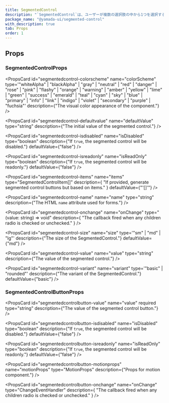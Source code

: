 ```yaml
---
title: SegmentedControl
description: "`SegmentedControl`は、ユーザーが複数の選択肢の中から1つを選択するための使用されるコンポーネントです。"
package_name: "@yamada-ui/segmented-control"
with_description: true
tab: Props
order: 1
---
```


## Props

### SegmentedControlProps

<PropsCard
  id="segmentedcontrol-colorscheme"
  name="colorScheme"
  type='"whiteAlpha" | "blackAlpha" | "gray" | "neutral" | "red" | "danger" | "rose" | "pink" | "flashy" | "orange" | "warning" | "amber" | "yellow" | "lime" | "green" | "success" | "emerald" | "teal" | "cyan" | "sky" | "blue" | "primary" | "info" | "link" | "indigo" | "violet" | "secondary" | "purple" | "fuchsia"'
  description={"The visual color appearance of the component."}
/>

<PropsCard
  id="segmentedcontrol-defaultvalue"
  name="defaultValue"
  type="string"
  description={"The initial value of the segmented control."}
/>

<PropsCard
  id="segmentedcontrol-isdisabled"
  name="isDisabled"
  type="boolean"
  description={"If `true`, the segmented control will be disabled."}
  defaultValue={"false"}
/>

<PropsCard
  id="segmentedcontrol-isreadonly"
  name="isReadOnly"
  type="boolean"
  description={"If `true`, the segmented control will be readonly."}
  defaultValue={"false"}
/>

<PropsCard
  id="segmentedcontrol-items"
  name="items"
  type="SegmentedControlItem[]"
  description={
    "If provided, generate segmented control buttons but based on items."
  }
  defaultValue={"'[]'"}
/>

<PropsCard
  id="segmentedcontrol-name"
  name="name"
  type="string"
  description={"The HTML `name` attribute used for forms."}
/>

<PropsCard
  id="segmentedcontrol-onchange"
  name="onChange"
  type="(value: string) => void"
  description={
    "The callback fired when any children radio is checked or unchecked."
  }
/>

<PropsCard
  id="segmentedcontrol-size"
  name="size"
  type='"sm" | "md" | "lg"'
  description={"The size of the SegmentedControl."}
  defaultValue={"md"}
/>

<PropsCard
  id="segmentedcontrol-value"
  name="value"
  type="string"
  description={"The value of the segmented control."}
/>

<PropsCard
  id="segmentedcontrol-variant"
  name="variant"
  type='"basic" | "rounded"'
  description={"The variant of the SegmentedControl."}
  defaultValue={"basic"}
/>

### SegmentedControlButtonProps

<PropsCard
  id="segmentedcontrolbutton-value"
  name="value"
  required
  type="string"
  description={"The value of the segmented control button."}
/>

<PropsCard
  id="segmentedcontrolbutton-isdisabled"
  name="isDisabled"
  type="boolean"
  description={"If `true`, the segmented control will be disabled."}
  defaultValue={"false"}
/>

<PropsCard
  id="segmentedcontrolbutton-isreadonly"
  name="isReadOnly"
  type="boolean"
  description={"If `true`, the segmented control will be readonly."}
  defaultValue={"false"}
/>

<PropsCard
  id="segmentedcontrolbutton-motionprops"
  name="motionProps"
  type="MotionProps"
  description={"Props for motion component."}
/>

<PropsCard
  id="segmentedcontrolbutton-onchange"
  name="onChange"
  type="ChangeEventHandler<HTMLInputElement>"
  description={
    "The callback fired when any children radio is checked or unchecked."
  }
/>
